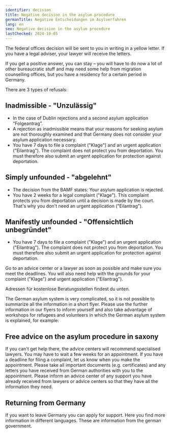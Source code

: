 ```yaml
---
identifier: decision
title: Negative decision in the asylum procedure
germanTitle: Negative Entscheidungen im Asylverfahren
lang: en
seo: Negative decision in the asylum procedure
lastChecked: 2024-10-05
---
```



The federal offices decision will be sent to you in writing in a yellow letter. If you have a legal adviser, your lawyer will receive the letters.

If you get a positive answer, you can stay – you will have to do now a lot of other bureaucratic stuff and may need some help from migration counselling offices, but you have a residency for a certain period in Germany.

There are 3 types of refusals:

## Inadmissible - "Unzulässig"

- In the case of Dublin rejections and a second asylum application “Folgeantrag”.
- A rejection as inadmissible means that your reasons for seeking asylum are not thoroughly examined and that Germany does not consider your asylum application necessary.
- You have 7 days to file a complaint ("Klage") and an urgent application ("Eilantrag"). The complaint does not protect you from deportation. You must therefore also submit an urgent application for protection against deportation.

## Simply unfounded - "abgelehnt"

- The decision from the BAMF states: Your asylum application is rejected.
- You have 2 weeks for a legal complaint ("Klage"). This complaint protects you from deportation until a decision is made by the court. That's why you don't need an urgent application ("Eilantrag").

## Manifestly unfounded - "Offensichtlich unbegründet"

- You have 7 days to file a complaint ("Klage") and an urgent application ("Eilantrag"). The complaint does not protect you from deportation. You must therefore also submit an urgent application for protection against deportation.

<Block identifier="get-legal-advice" />

Go to an advice center or a lawyer as soon as possible and make sure you meet the deadlines. You will also need help with the grounds for your complaint ("Klage") and urgent application ("Eilantrag").

Adressen für kostenlose Beratungsstellen findest du unten.

The German asylum system is very complicated, so it is not possible to summarize all the information in a short flyer. Please use the further information in <InternalShortLink identifier="procedure">our flyers</InternalShortLink> to inform yourself and also take advantage of workshops for refugees and volunteers in which the German asylum system is explained, for example:

<ExternalShortLink identifier="sfr_wegweiserin" />

## Free advice on the asylum procedure in saxony

<Block identifier="counseling_addresses" />

If you can't get help there, the advice centers will recommend specialised lawyers. You may have to wait a few weeks for an appointment. If you have a deadline for filing a complaint, let us know when you make the appointment. Please take all important documents (e.g. certificates) and any letters you have received from German authorities with you to the appointment. Please inform an advice center of any support you have already received from lawyers or advice centers so that they have all the information they need.

## Returning from Germany

If you want to leave Germany you can apply for support. Here you find more information in different languages. These are information from the german government.
<Address identifier="returningfromgermany" />
